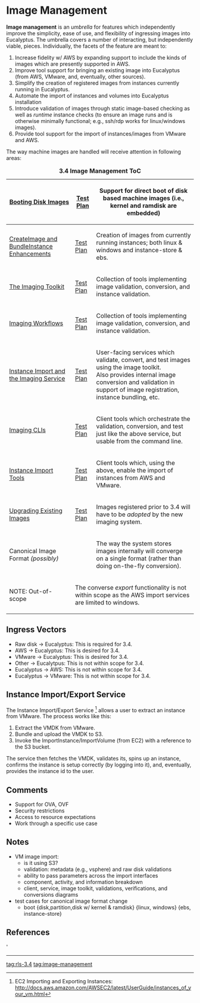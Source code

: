 = Image Management =
'''Image management''' is an ''umbrella'' for features which independently improve the simplicity, ease of use, and flexibility of ingressing images into Eucalyptus.  The umbrella covers a number of interacting, but independently viable, pieces.  Individually, the facets of the feature are meant to:
# Increase fidelity w/ AWS by expanding support to include the kinds of images which are presently supported in AWS.
# Improve tool support for bringing an existing image into Eucalyptus (from AWS, VMware, and, eventually, other sources).
# Simplify the creation of registered images from instances currently running in Eucalyptus.
# Automate the import of instances and volumes into Eucalyptus installation
# Introduce validation of images through static image-based checking as well as ''runtime'' instance checks (to ensure an image runs and is otherwise minimally functional; e.g., ssh/rdp works for linux/windows images).
# Provide tool support for the import of instances/images from VMware and AWS.

The way machine images are handled will receive attention in following areas:
{|
|+ '''3.4 Image Management ToC'''
|-
! [[image-management-3.4-spec-boot-disks|Booting Disk Images]]
! [[image-management-3.4-spec-boot-disks#test-plan|Test Plan]]
| Support for direct boot of disk based machine images (i.e., kernel and ramdisk are embedded) 
|-
! [[image-management-3.4-spec-create-image-and-bundle-instance|CreateImage and BundleInstance Enhancements]]
! [[image-management-3.4-spec-create-image-and-bundle-instance#test-plan|Test Plan]]
| Creation of images from currently running instances; both linux & windows and instance-store & ebs.
|-
! [[image-management-3.4-spec-imaging-toolkit|The Imaging Toolkit]] 
! [[image-management-3.4-spec-imaging-toolkit#test-plan|Test Plan]]
| Collection of tools implementing image validation, conversion, and instance validation.
|-
! [[image-management-3.4-spec-workflow-declaration|Imaging Workflows]] 
! [[image-management-3.4-spec-workflow-declaration#test-plan|Test Plan]]
| Collection of tools implementing image validation, conversion, and instance validation.
|-
! [[image-management-3.4-spec-imaging-service|Instance Import and the Imaging Service]]
! [[image-management-3.4-spec-imaging-service#test-plan|Test Plan]]
| User-facing services which validate, convert, and test images using the image toolkit.<br/>Also provides internal image conversion and validation in support of image registration, instance bundling, etc.
|-
! [[image-management-3.4-spec-imaging-clis|Imaging CLIs]]
! [[image-management-3.4-spec-imaging-clis#test-plan|Test Plan]]
| Client tools which orchestrate the validation, conversion, and test just like the above service, but usable from the command line.
|-
! [[image-management-3.4-spec-instance-import-tools|Instance Import Tools]]
! [[image-management-3.4-spec-instance-import-tools#test-plan|Test Plan]]
| Client tools which, using the above, enable the import of instances from AWS and VMware.
|-
! [[image-management-3.4-spec-upgrade-plan|Upgrading Existing Images]]
! [[image-management-3.4-spec-upgrade-plan#test-plan|Test Plan]]
| Images registered prior to 3.4 will have to be ''adopted'' by the new imaging system.
|- 
! Canonical Image Format ''(possibly)''
! &nbsp;
| The way the system stores images internally will converge on a single format (rather than doing on-the-fly conversion).
|-
! NOTE: Out-of-scope
|colspan="2"| The converse ''export'' functionality is not within scope as the AWS import services are limited to windows.
|}

== Ingress Vectors ==
* Raw disk -> Eucalyptus: This is required for 3.4.
* AWS -> Eucalyptus:  This is desired for 3.4.
* VMware -> Eucalyptus:  This is desired for 3.4.
* Other -> Eucalytpus: This is not within scope for 3.4.
* Eucalyptus -> AWS:  This is not within scope for 3.4.
* Eucalyptus -> VMware:  This is not within scope for 3.4.


== Instance Import/Export Service ==
The Instance Import/Export Service <ref>EC2 Importing and Exporting Instances: http://docs.aws.amazon.com/AWSEC2/latest/UserGuide/instances_of_your_vm.html</ref> allows a user to extract an instance from VMware.  The process works like this:
# Extract the VMDK from VMware.
# Bundle and upload the VMDK to S3.
# Invoke the ImportInstance/ImportVolume (from EC2) with a reference to the S3 bucket.
The service then fetches the VMDK, validates its, spins up an instance, confirms the instance is setup correctly (by logging into it), and, eventually, provides the instance id to the user.


== Comments ==
* Support for OVA, OVF
* Security restrictions
* Access to resource expectations
* Work through a specific use case

== Notes ==
* VM image import: 
** is it using S3?
** validation: metadata (e.g., vsphere) and raw disk validations
** ability to pass parameters across the import interfaces
** component, activity, and information breakdown
** client, service, image toolkit, validations, verifications, and conversions diagrams
* test cases for canonical image format change
** boot {disk,partition,disk w/ kernel & ramdisk} {linux, windows} {ebs, instance-store}


== References ==
'<references />

----
[[tag:rls-3.4]]
[[tag:image-management]]
